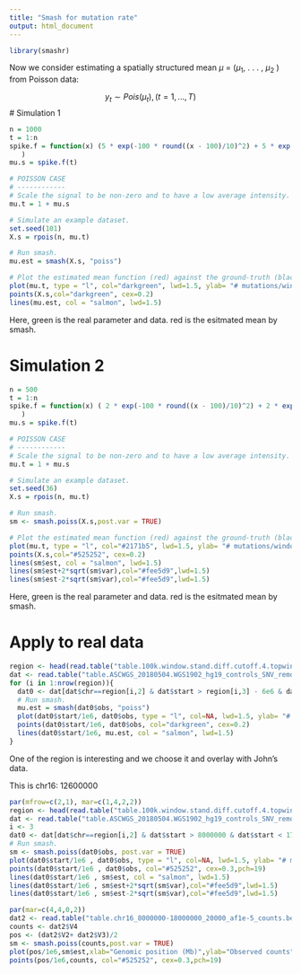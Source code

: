 ```yaml
---
title: "Smash for mutation rate"
output: html_document
---
```


```r
library(smashr)
```
Now we consider estimating a spatially structured mean $\mu$ = ($\mu_1$, . . . , $\mu_2$ ) from Poisson data:

$$y_t ∼ Pois(\mu_t), (t = 1, . . . , T)$$
# Simulation 1
```r
n = 1000
t = 1:n
spike.f = function(x) (5 * exp(-100 * round((x - 100)/10)^2) + 5 * exp(-100 * round((x - 400)/10)^2) + 5 * exp(-100 * round((x - 800)/10)^2) + 2 * exp(-100 * round((x - 500)/100)^2) 
   )
mu.s = spike.f(t)

# POISSON CASE
# ------------
# Scale the signal to be non-zero and to have a low average intensity.
mu.t = 1 + mu.s

# Simulate an example dataset.
set.seed(101)
X.s = rpois(n, mu.t)

# Run smash.
mu.est = smash(X.s, "poiss")

# Plot the estimated mean function (red) against the ground-truth (black).
plot(mu.t, type = "l", col="darkgreen", lwd=1.5, ylab= "# mutations/window", xlab = "Genomic position (kb)", ylim=c(0,max(X.s)))
points(X.s,col="darkgreen", cex=0.2)
lines(mu.est, col = "salmon", lwd=1.5)
```
Here, green is the real parameter and data. red is the esitmated mean by smash.

# Simulation 2
```r
n = 500
t = 1:n
spike.f = function(x) ( 2 * exp(-100 * round((x - 100)/10)^2) + 2 * exp(-100 * round((x - 450)/10)^2) + 0.5 * exp(-100 * round((x - 300)/100)^2) 
   )
mu.s = spike.f(t)

# POISSON CASE
# ------------
# Scale the signal to be non-zero and to have a low average intensity.
mu.t = 1 + mu.s

# Simulate an example dataset.
set.seed(36)
X.s = rpois(n, mu.t)

# Run smash.
sm <- smash.poiss(X.s,post.var = TRUE)

# Plot the estimated mean function (red) against the ground-truth (black).
plot(mu.t, type = "l", col="#2171b5", lwd=1.5, ylab= "# mutations/window", xlab = "Genomic position (kb)", ylim=c(0,max(X.s)))
points(X.s,col="#525252", cex=0.2)
lines(sm$est, col = "salmon", lwd=1.5)
lines(sm$est+2*sqrt(sm$var),col="#fee5d9",lwd=1.5)
lines(sm$est-2*sqrt(sm$var),col="#fee5d9",lwd=1.5)
```

Here, green is the real parameter and data. red is the esitmated mean by smash.

# Apply to real data

```r
region <- head(read.table("table.100k.window.stand.diff.cutoff.4.topwindow.across.all.mutation.type.CSV", sep=",", skip=1, stringsAsFactors = F), n=5)
dat <- read.table("table.ASCWGS_20180504.WGS1902_hg19_controls_SNV_remove_recurrent_mutation.20kwindow.csv")
for (i in 1:nrow(region)){
  dat0 <- dat[dat$chr==region[i,2] & dat$start > region[i,3] - 6e6 & dat$start < region[i,4] + 6e6, ]
  # Run smash.
  mu.est = smash(dat0$obs, "poiss")
  plot(dat0$start/1e6, dat0$obs, type = "l", col=NA, lwd=1.5, ylab= "# mutations/window", xlab = "Genomic position (Mb)", ylim=c(0,max(dat0$obs)), main = paste0(region[i,2],":",region[i,3]))
  points(dat0$start/1e6, dat0$obs, col="darkgreen", cex=0.2)
  lines(dat0$start/1e6, mu.est, col = "salmon", lwd=1.5)
}
```
One of the region is interesting and we choose it and overlay with John's data.

This is chr16: 12600000
```r
par(mfrow=c(2,1), mar=c(1,4,2,2))
region <- head(read.table("table.100k.window.stand.diff.cutoff.4.topwindow.across.all.mutation.type.CSV", sep=",", skip=1, stringsAsFactors = F), n=5)
dat <- read.table("table.ASCWGS_20180504.WGS1902_hg19_controls_SNV_remove_recurrent_mutation.20kwindow.csv")
i <- 3
dat0 <- dat[dat$chr==region[i,2] & dat$start > 8000000 & dat$start < 17980000 , ] # to overlay with John's data
# Run smash.
sm <- smash.poiss(dat0$obs, post.var = TRUE)
plot(dat0$start/1e6 , dat0$obs, type = "l", col=NA, lwd=1.5, ylab= "# mutations/window", ylim=c(0,max(dat0$obs)), xlab=NA, xaxt='n')
points(dat0$start/1e6 , dat0$obs, col="#525252", cex=0.3,pch=19)
lines(dat0$start/1e6 , sm$est, col = "salmon", lwd=1.5)
lines(dat0$start/1e6 , sm$est+2*sqrt(sm$var),col="#fee5d9",lwd=1.5)
lines(dat0$start/1e6 , sm$est-2*sqrt(sm$var),col="#fee5d9",lwd=1.5)

par(mar=c(4,4,0,2))
dat2 <- read.table("table.chr16_8000000-18000000_20000_af1e-5_counts.bedgraph")
counts <- dat2$V4
pos <- (dat2$V2+ dat2$V3)/2
sm <- smash.poiss(counts,post.var = TRUE)
plot(pos/1e6,sm$est,xlab="Genomic position (Mb)",ylab="Observed counts",type="l",ylim=c(0,1.1*max(counts)),lwd=0.5)
points(pos/1e6,counts, col="#525252", cex=0.3,pch=19)
```

